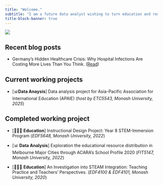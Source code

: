 ```yaml
---
title: "Welcome."
subtitle: "I am a future data analyst wishing to turn education and research data into clear, actionable insights."
title-block-banner: true
---
```


![](p5.jpg)

## Recent blog posts

- Germany's Hidden Healthcare Crisis: Why Hospital Infections Are Costing More Lives Than You Think. ([Read](posts/welcome/index.qmd))


## Current working projects
- [📊**Data Anaysis**] Data analysis project for Asia-Pacific Association for International Education (APAIE) (*host by ETC5543, Monash University, 2025*)


## Completed working project
- [👩🏻‍🏫 **Education**] Instructional Design Project: Year 8 STEM-Immersion Program (*EDF5648, Monash University, 2022*)

- [📊 **Data Analysis**] Exploration the educational resource distribution in Melbourne Major Cities through ACARA’s School Profile 2020 (*FIT5147, Monash University, 2022*)

- [👩🏻‍🏫 **Education**] An Investigation into STEAM Integration: Teaching Practice and Teachers’ Perspectives. (*EDF4100 & EDF4101, Monash University, 2020*)
